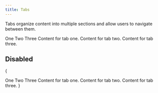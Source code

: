 ```yaml
---
title: Tabs
---
```


Tabs organize content into multiple sections and allow users to navigate between them.

<Example>
  <Tabs>
    <TabList>
      <Tab id="one">One</Tab>
      <Tab id="two">Two</Tab>
      <Tab id="three">Three</Tab>
    </TabList>
    <TabPanel id="one">Content for tab one.</TabPanel>
    <TabPanel id="two">Content for tab two.</TabPanel>
    <TabPanel id="three">Content for tab three.</TabPanel>
  </Tabs>
</Example>

## Disabled

{

<Example>
  <Tabs>
    <TabList>
      <Tab id="one">One</Tab>
      <Tab id="two">Two</Tab>
      <Tab id="three" isDisabled>
        Three
      </Tab>
    </TabList>
    <TabPanel id="one">Content for tab one.</TabPanel>
    <TabPanel id="two">Content for tab two.</TabPanel>
    <TabPanel id="three">Content for tab three.</TabPanel>
  </Tabs>
</Example>
}
